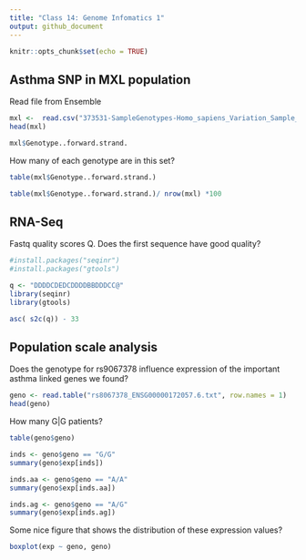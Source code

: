 ```yaml
---
title: "Class 14: Genome Infomatics 1"
output: github_document
---
```


```r
knitr::opts_chunk$set(echo = TRUE)
```

## Asthma SNP in MXL population

Read file from Ensemble 


```r
mxl <-  read.csv("373531-SampleGenotypes-Homo_sapiens_Variation_Sample_rs8067378.csv")
head(mxl)
```

```r
mxl$Genotype..forward.strand.
```

How many of each genotype are in this set?
```r
table(mxl$Genotype..forward.strand.)
```

```r
table(mxl$Genotype..forward.strand.)/ nrow(mxl) *100
```

## RNA-Seq
Fastq quality scores 
Q. Does the first sequence have good quality?

```r
#install.packages("seqinr")
#install.packages("gtools")

q <- "DDDDCDEDCDDDDBBDDDCC@"
library(seqinr)
library(gtools)

asc( s2c(q)) - 33
```

## Population scale analysis 

Does the genotype for rs9067378 influence expression of the important asthma linked genes we found?
```r
geno <- read.table("rs8067378_ENSG00000172057.6.txt", row.names = 1)
head(geno)
```
How many G|G patients?
```r
table(geno$geno)
```

```r
inds <- geno$geno == "G/G"
summary(geno$exp[inds])
```

```r
inds.aa <- geno$geno == "A/A"
summary(geno$exp[inds.aa])
```

```r
inds.ag <- geno$geno == "A/G"
summary(geno$exp[inds.ag])
```

Some nice figure that shows the distribution of these expression values? 

```r
boxplot(exp ~ geno, geno)
```











